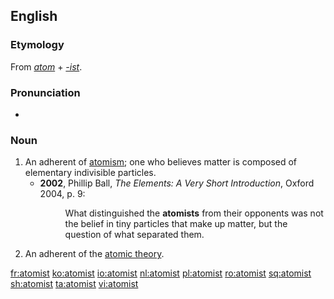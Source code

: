 ==English==

===Etymology===
From ''[[atom]]'' + ''[[-ist]]''.

===Pronunciation===
* {{IPA|/ˈætəmɪst/|lang=en}}

===Noun===
{{en-noun}}

# An adherent of [[atomism]]; one who believes matter is composed of elementary indivisible particles.
#* '''2002''', Phillip Ball, ''The Elements: A Very Short Introduction'', Oxford 2004, p. 9:
#*: What distinguished the '''atomists''' from their opponents was not the belief in tiny particles that make up matter, but the question of what separated them.
# An adherent of the [[atomic theory]].

[[fr:atomist]]
[[ko:atomist]]
[[io:atomist]]
[[nl:atomist]]
[[pl:atomist]]
[[ro:atomist]]
[[sq:atomist]]
[[sh:atomist]]
[[ta:atomist]]
[[vi:atomist]]